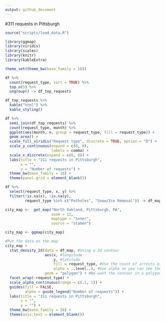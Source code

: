 ```yaml
---
output: github_document
---
```


#311 requests in Pittsburgh

```r
source("scripts/load_data.R")

library(ggmap)
library(viridis)
library(scales)
library(knitr)
library(kableExtra)

theme_set(theme_bw(base_family = 18))
```

```r
df %>% 
  count(request_type, sort = TRUE) %>% 
  top_n(5) %>% 
  ungroup() -> df_top_requests

df_top_requests %>% 
  kable("html") %>% 
  kable_styling()
```

```r
df %>% 
  semi_join(df_top_requests) %>% 
  count(request_type, month) %>% 
  ggplot(aes(month, n, group = request_type, fill = request_type)) +
  geom_area() +
  scale_fill_viridis("Request type", discrete = TRUE, option = "D") +
  scale_y_continuous(expand = c(0, 0),
                     labels = comma) +
  scale_x_discrete(expand = c(0, 0)) +
  labs(title = "311 requests in Pittsburgh",
       x = "",
       y = "Number of requests") +
  theme_bw(base_family = 18) +
  theme(panel.grid = element_blank())

```

```r
df %>% 
  select(request_type, x, y) %>% 
  filter(!is.na(x), !is.na(y),
         request_type %in% c("Potholes", "Snow/Ice Removal")) -> df_map

city_map <-  get_map("North Oakland, Pittsburgh, PA", 
                     zoom = 12,
                     maptype = "toner", 
                     source = "stamen")

city_map <- ggmap(city_map)

#Put the data on the map
city_map +
  stat_density_2d(data = df_map, #Using a 2d contour
                  aes(x, #longitude
                      y, #latitude
                      fill = request_type, #Use the count of arrests as the fill
                      alpha = ..level..), #Use alpha so you can see the map under the data
                  geom = "polygon") + #We want the contour in a polygon
  facet_wrap(~request_type) +
  scale_alpha_continuous(range = c(.1, 1)) +
  guides(fill = FALSE,
         alpha = guide_legend("Number of requests")) +
  labs(title = "311 requests in Pittsburgh",
       x = "",
       y = "") +
  theme_bw(base_family = 18) +
  theme(axis.text = element_blank())
  
```